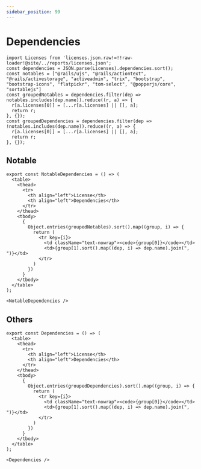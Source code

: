 ```yaml
---
sidebar_position: 99
---
```


# Dependencies
````mdx-code-block
import Licenses from 'licenses.json.raw!=!!raw-loader!@site/../reports/licenses.json';
const dependencies = JSON.parse(Licenses).dependencies.sort();
const notables = ["@rails/ujs", "@rails/actiontext", "@rails/activestorage", "activeadmin", "trix", "bootstrap", "bootstrap-icons", "flatpickr", "tom-select", "@popperjs/core", "sortablejs"]
const groupedNotables = dependencies.filter(dep => notables.includes(dep.name)).reduce((r, a) => {
  r[a.licenses[0]] = [...r[a.licenses] || [], a];
  return r;
}, {});
const groupedDependencies = dependencies.filter(dep => !notables.includes(dep.name)).reduce((r, a) => {
  r[a.licenses[0]] = [...r[a.licenses] || [], a];
  return r;
}, {});
````

## Notable
````mdx-code-block
export const NotableDependencies = () => (
  <table>
    <thead>
      <tr>
        <th align="left">License</th>
        <th align="left">Dependencies</th>
      </tr>
    </thead>
    <tbody>
      {
        Object.entries(groupedNotables).sort().map((group, i) => {
          return (
            <tr key={i}>
              <td className="text-nowrap"><code>{group[0]}</code></td>
              <td>{group[1].sort().map((dep, i) => dep.name).join(", ")}</td>
            </tr>
          )
        })
      }
    </tbody>
  </table>
);

<NotableDependencies />
````

## Others
````mdx-code-block
export const Dependencies = () => (
  <table>
    <thead>
      <tr>
        <th align="left">License</th>
        <th align="left">Dependencies</th>
      </tr>
    </thead>
    <tbody>
      {
        Object.entries(groupedDependencies).sort().map((group, i) => {
          return (
            <tr key={i}>
              <td className="text-nowrap"><code>{group[0]}</code></td>
              <td>{group[1].sort().map((dep, i) => dep.name).join(", ")}</td>
            </tr>
          )
        })
      }
    </tbody>
  </table>
);

<Dependencies />
````